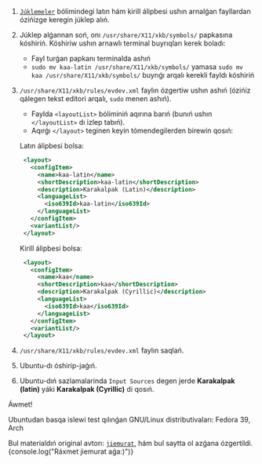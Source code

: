 1. [`Júklemeler`](/downloads) bólimindegi latın hám kirill álipbesi ushın arnalǵan fayllardan ózińizge keregin júklep alıń.
2. Júklep alǵannan soń, onı `/usr/share/X11/xkb/symbols/` papkasına kóshiriń. Kóshiriw ushın arnawlı terminal buyrıqları kerek boladı:
   - Fayl turǵan papkanı terminalda ashıń
   - `sudo mv kaa-latin /usr/share/X11/xkb/symbols/` yamasa `sudo mv kaa /usr/share/X11/xkb/symbols/` buyrıǵı arqalı kerekli fayldı kóshiriń
3. `/usr/share/X11/xkb/rules/evdev.xml` faylın ózgertiw ushın ashıń (ózińiz qálegen tekst editori arqalı, `sudo` menen ashıń).

   - Faylda `<layoutList>` bóliminiń aqırına barıń (bunıń ushın `</layoutList>` dı izlep tabıń).
   - Aqırǵı `</layout>` teginen keyin tómendegilerden birewin qosıń:

   Latın álipbesi bolsa:

   ```xml
    <layout>
      <configItem>
        <name>kaa-latin</name>
        <shortDescription>kaa-latin</shortDescription>
        <description>Karakalpak (Latin)</description>
        <languageList>
          <iso639Id>kaa-latin</iso639Id>
        </languageList>
      </configItem>
      <variantList/>
    </layout>
   ```

   Kirill álipbesi bolsa:

   ```xml
    <layout>
      <configItem>
        <name>kaa</name>
        <shortDescription>kaa</shortDescription>
        <description>Karakalpak (Cyrillic)</description>
        <languageList>
          <iso639Id>kaa</iso639Id>
        </languageList>
      </configItem>
      <variantList/>
    </layout>
   ```

4. `/usr/share/X11/xkb/rules/evdev.xml` faylın saqlań.
5. Ubuntu-dı óshirip-jaǵıń.
6. Ubuntu-dıń sazlamalarinda `Input Sources` degen jerde **Karakalpak (latin)** yáki **Karakalpak (Cyrillic)** di qosıń.

Áwmet!

Ubuntudan basqa islewi test qılınǵan GNU/Linux distributivaları:
Fedora 39, Arch

Bul materialdıń original avtorı: [`jiemurat`](https://github.com/jiemurat/kaa-kbd-layout), hám bul saytta ol azǵana ózgertildi.
{console.log("Ráxmet jiemurat aǵa:)")}
